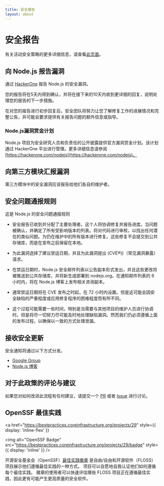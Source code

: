 ```yaml
---
title: 安全报告
layout: about
---
```


# 安全报告

有关活动安全策略的更多详细信息，请查看[此页面](https://github.com/nodejs/node/security/policy)。

## 向 Node.js 报告漏洞

通过 [HackerOne](https://hackerone.com/nodejs) 报告 Node.js 的安全漏洞。

您的报告将在5天内得到确认，并将在接下来的10天内收到更详细的回复，说明处理您的报告的下一步措施。

在对您的报告进行初步回复后，安全团队将努力让您了解修复工作的进展情况和完整公告，并可能会要求提供有关报告问题的额外信息或指导。

### Node.js漏洞赏金计划

Node.js 项目为安全研究人员和负责任的公开披露提供官方漏洞赏金计划。该计划通过 HackerOne 平台进行管理。更多详细信息请参阅 [https://hackerone.com/nodejs](https://hackerone.com/nodejs)。

## 向第三方模块汇报漏洞

第三方模块中的安全漏洞应该报告给他们各自的维护者。

## 安全问题通报规则

这是 Node.js 的安全问题通报规则

- 安全报告已收到并分配了主要处理者。这个人将协调修复并报告进度。当问题被确认，并确定了所有受影响版本的列表。将对代码进行审核，以找出任何潜在的类似问题。为仍在维护中的所有版本进行修复。这些修复不会提交到公共存储库，而是在宣布之前保留在本地。

- 为此漏洞选择了建议禁运日期，并且为此漏洞提出 (CVE®))（常见漏洞暴露）请求。

- 在禁运日期时，Node.js 安全邮件列表以公告副本形式发出，并且这些更改将被推送到公共存储库，并将新生成部署到 nodejs.org。在通知邮件列表的 6 小时内，将在 Node.js 博客上发布相关咨询副本。

- 通常禁运日期将在 CVE 发布之时起，在 72 小时内设置。但是这可能会因安全缺陷的严重程度或应用修复程序的困难程度而有所不同。

- 这个过程可能需要一些时间，特别是当需要与其他项目的维护人员进行协调时。但是将尽一切努力尽可能及时地处理缺陷漏洞。然而我们仍必须遵循上面的发布过程，以确保以一致的方式处理泄漏。

## 接收安全更新

安全通知将通过以下方式分发。

- [Google Group](https://groups.google.com/group/nodejs-sec)
- [Node.js 博客](/blog)

## 对于此政策的评论与建议

如果您对如何改进此流程有任何建议，请提交一个 [PR](https://github.com/nodejs/nodejs.org) 或者 [Issue](https://github.com/nodejs/security-wg/issues/new) 进行讨论。

## OpenSSF 最佳实践

<a
  href="https://bestpractices.coreinfrastructure.org/projects/29"
  style={{ display: 'inline-flex' }}
>
  <img
    alt="OpenSSF Badge"
    src="https://bestpractices.coreinfrastructure.org/projects/29/badge"
    style={{ display: 'inline' }}
  />
</a>

开源安全基金会（OpenSSF）[最佳实践徽章](https://github.com/coreinfrastructure/best-practices-badge) 是自由/自由和开源软件（FLOSS）项目展示他们遵循最佳实践的一种方式。 项目可以自愿地自我认证他们如何遵循每个最佳实践。 徽章的使用者可以快速评估哪些 FLOSS 项目正在遵循最佳实践，因此更有可能产生更高质量的安全软件。
